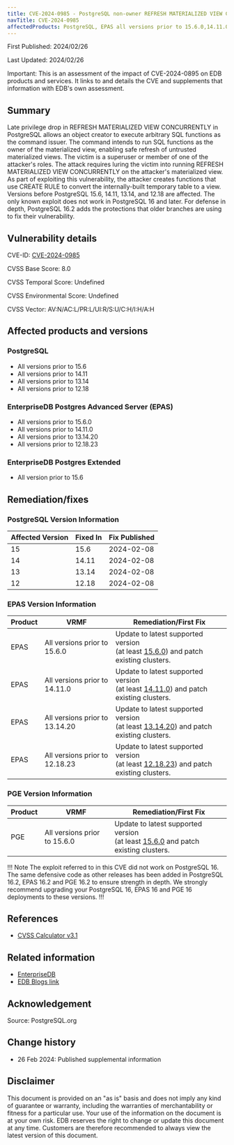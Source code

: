 ```yaml
---
title: CVE-2024-0985 - PostgreSQL non-owner REFRESH MATERIALIZED VIEW CONCURRENTLY executes arbitrary SQL
navTitle: CVE-2024-0985
affectedProducts: PostgreSQL, EPAS all versions prior to 15.6.0,14.11.0,13.14.20 and 12.18.23, PGE all versions prior to 15.6.0
---
```


First Published: 2024/02/26

Last Updated: 2024/02/26

Important: This is an assessment of the impact of CVE-2024-0895 on EDB products and services. It links to and details the CVE and supplements that information with EDB's own assessment.

## Summary 

Late privilege drop in REFRESH MATERIALIZED VIEW CONCURRENTLY in PostgreSQL allows an object creator to execute arbitrary SQL functions as the command issuer. The command intends to run SQL functions as the owner of the materialized view, enabling safe refresh of untrusted materialized views. The victim is a superuser or member of one of the attacker's roles. The attack requires luring the victim into running REFRESH MATERIALIZED VIEW CONCURRENTLY on the attacker's materialized view. As part of exploiting this vulnerability, the attacker creates functions that use CREATE RULE to convert the internally-built temporary table to a view. Versions before PostgreSQL 15.6, 14.11, 13.14, and 12.18 are affected. The only known exploit does not work in PostgreSQL 16 and later. For defense in depth, PostgreSQL 16.2 adds the protections that older branches are using to fix their vulnerability.

## Vulnerability details

CVE-ID:  [CVE-2024-0985](https://nvd.nist.gov/vuln/detail/CVE-2024-0985)

CVSS Base Score: 8.0

CVSS Temporal Score: Undefined

CVSS Environmental Score: Undefined

CVSS Vector: AV:N/AC:L/PR:L/UI:R/S:U/C:H/I:H/A:H

## Affected products and versions

### PostgreSQL

* All versions prior to 15.6
* All versions prior to 14.11
* All versions prior to 13.14
* All versions prior to 12.18

### EnterpriseDB Postgres Advanced Server (EPAS)
* All versions prior to 15.6.0
* All versions prior to 14.11.0
* All versions prior to 13.14.20
* All versions prior to 12.18.23

### EnterpriseDB Postgres Extended
* All version prior to 15.6

## Remediation/fixes

### PostgreSQL Version Information

| Affected Version | Fixed In | Fix Published |
|-------------------|----------|---------------|
| 15                | 15.6     | 2024-02-08    |
| 14                | 14.11    | 2024-02-08    |
| 13                | 13.14    | 2024-02-08    |
| 12                | 12.18    | 2024-02-08    |

### EPAS Version Information

| Product | VRMF                           | Remediation/First Fix                                                                                                                        |
|---------|--------------------------------|----------------------------------------------------------------------------------------------------------------------------------------------|
| EPAS    | All versions prior to 15.6.0   | Update to latest supported version <br/> (at least [15.6.0](/epas/15/epas_rel_notes/epas15_6_0_rel_notes/)) and patch existing clusters.     |
| EPAS    | All versions prior to 14.11.0  | Update to latest supported version <br/> (at least [14.11.0](/epas/14/epas_rel_notes/epas14_11_0_rel_notes/)) and patch existing clusters.   |
| EPAS    | All versions prior to 13.14.20 | Update to latest supported version <br/> (at least [13.14.20](/epas/13/epas_rel_notes/epas13_14_20_rel_notes/)) and patch existing clusters. |
| EPAS    | All versions prior to 12.18.23 | Update to latest supported version <br/> (at least [12.18.23](/epas/12/epas_rel_notes/epas12_18_23_rel_notes/)) and patch existing clusters. |

### PGE Version Information

| Product | VRMF                           | Remediation/First Fix                                                                                                                      |
|---------|--------------------------------|--------------------------------------------------------------------------------------------------------------------------------------------|
| PGE     | All versions prior to 15.6.0   | Update to latest supported version <br/> (at least [15.6.0](/pge/15/release_notes/rel_notes15.6/) and patch existing clusters.              |

!!! Note 
The exploit referred to in this CVE did not work on PostgreSQL 16. The
same defensive code as other releases has been added in PostgreSQL 16.2, EPAS
16.2 and PGE 16.2 to ensure strength in depth. We strongly recommend upgrading
your PostgreSQL 16, EPAS 16 and PGE 16 deployments to these versions. 
!!!

## References

* [CVSS Calculator v3.1](https://www.first.org/cvss/calculator/3.1)


## Related information

* [EnterpriseDB](https://www.enterprisedb.com/)
* [EDB Blogs link](https://enterprisedb.com/blog/)

## Acknowledgement

Source: PostgreSQL.org

## Change history

* 26 Feb 2024: Published supplemental information

## Disclaimer


This document is provided on an "as is" basis and does not imply any kind of
guarantee or warranty, including the warranties of merchantability or fitness
for a particular use. Your use of the information on the document is at your own
risk. EDB reserves the right to change or update this document at any time.
Customers are therefore recommended to always view the latest version of this
document.
